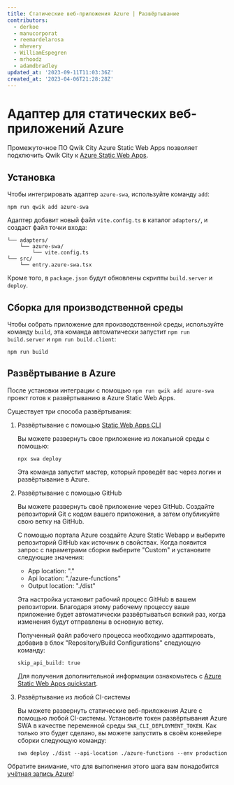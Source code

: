 ```yaml
---
title: Статические веб-приложения Azure | Развёртывание
contributors:
  - derkoe
  - manucorporat
  - reemardelarosa
  - mhevery
  - WilliamEspegren
  - mrhoodz
  - adamdbradley
updated_at: '2023-09-11T11:03:36Z'
created_at: '2023-04-06T21:28:28Z'
---
```


# Адаптер для статических веб-приложений Azure

Промежуточное ПО Qwik City Azure Static Web Apps позволяет подключить Qwik City к [Azure Static Web Apps](https://learn.microsoft.com/azure/static-web-apps/).

## Установка

Чтобы интегрировать адаптер `azure-swa`, используйте команду `add`:

```shell
npm run qwik add azure-swa
```

Адаптер добавит новый файл `vite.config.ts` в каталог `adapters/`, и создаст файл точки входа:

```shell
└── adapters/
    └── azure-swa/
        └── vite.config.ts
└── src/
    └── entry.azure-swa.tsx
```

Кроме того, в `package.json` будут обновлены скрипты `build.server` и `deploy`.

## Сборка для производственной среды

Чтобы собрать приложение для производственной среды, используйте команду `build`, эта команда автоматически запустит `npm run build.server` и `npm run build.client`:

```shell
npm run build
```

## Развёртывание в Azure

После установки интеграции с помощью `npm run qwik add azure-swa` проект готов к развёртыванию в Azure Static Web Apps.

Существует три способа развёртывания:

1. Развёртывание с помощью [Static Web Apps CLI](https://azure.github.io/static-web-apps-cli/)

   Вы можете развернуть свое приложение из локальной среды с помощью:

   ```shell
   npx swa deploy
   ```

   Эта команда запустит мастер, который проведёт вас через логин и развёртывание в Azure.

2. Развёртывание с помощью GitHub

   Вы можете развернуть своё приложение через GitHub. Создайте репозиторий Git с кодом вашего приложения, а затем опубликуйте свою ветку на GitHub.

   С помощью портала Azure создайте Azure Static Webapp и выберите репозиторий GitHub как источник в свойствах. Когда появится запрос с параметрами сборки выберите "Custom" и установите следующие значения:

   - App location: "."
   - Api location: "./azure-functions"
   - Output location: "./dist"

   Эта настройка установит рабочий процесс GitHub в вашем репозитории. Благодаря этому рабочему процессу ваше приложение будет автоматически развёртываться всякий раз, когда изменения будут отправлены в основную ветку.

   Полученный файл рабочего процесса необходимо адаптировать, добавив в блок "Repository/Build Configurations" следующую команду:

   ```text /skip_api_build/#b /true/#c
   skip_api_build: true
   ```

   Для получения дополнительной информации ознакомьтесь с [Azure Static Web Apps quickstart](https://learn.microsoft.com/azure/static-web-apps/get-started-portal?pivots=github).

3. Развёртывание из любой CI-системы

   Вы можете развернуть статические веб-приложения Azure с помощью любой CI-системы. Установите токен развёртывания Azure SWA в качестве переменной среды `SWA_CLI_DEPLOYMENT_TOKEN`. Как только это будет сделано, вы можете запустить в своём конвейере сборки следующую команду:

   ```shell
   swa deploy ./dist --api-location ./azure-functions --env production
   ```

Обратите внимание, что для выполнения этого шага вам понадобится [учётная запись Azure](https://signup.azure.com/)!
